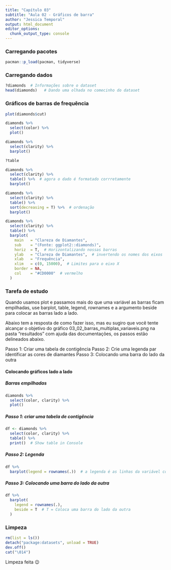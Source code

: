 ```yaml
---
title: "Capítulo 03"
subtitle: "Aula 02 - Gráficos de barra"
author: "Jessica Temporal"
output: html_document
editor_options: 
  chunk_output_type: console
---
```


### Carregando pacotes

```r
pacman::p_load(pacman, tidyverse)
```

### Carregando dados

```r
?diamonds  # Informações sobre o dataset
head(diamonds)   # Dando uma olhada no comecinho do dataset
```

### Gráficos de barras de frequência

```r
plot(diamonds$cut)
``` 

```r
diamonds %>%
  select(color) %>%
  plot()
```

```r
diamonds %>%
  select(clarity) %>%
  barplot()
```

```r
?table
```

```r
diamonds %>%
  select(clarity) %>%
  table() %>%  # agora o dado é formatado corrretamente
  barplot()
```

```r
diamonds %>%
  select(clarity) %>%
  table() %>%
  sort(decreasing = T) %>%  # ordenação
  barplot()
```

```r
diamonds %>%
  select(clarity) %>%
  table() %>%
  barplot(
    main   = "Clareza de Diamantes",
    sub    = "(Fonte: ggplot2::diamonds)",
    horiz  = T,  # Horizontalizando nossas barras
    ylab   = "Clareza de Diamantes",  # invertendo os nomes dos eixos
    xlab   = "Frequência",
    xlim   = c(0, 15000),  # Limites para o eixo X
    border = NA,
    col    = "#CD0000"  # vermelho
  )
```

### Tarefa de estudo

Quando usamos plot e passamos mais do que uma variável as barras ficam
empilhadas, use barplot, table, legend, rownames e a argumento beside para
colocar as barras lado a lado.

Abaixo tem a resposta de como fazer isso, mas eu sugiro que você tente alcançar
o objetivo do gráfico 03_02_barras_multiplas_variaveis.png na pasta "resultados"
com ajuda das documentações, os passos estão delineados abaixo.

Passo 1: Criar uma tabela de contigência
Passo 2: Crie uma legenda par identificar as cores de diamantes
Passo 3: Colocando uma barra do lado da outra

#### Colocando gráficos lado a lado

##### Barras empilhadas

```r
diamonds %>%
  select(color, clarity) %>%
  plot()
```

##### Passo 1: criar uma tabela de contigência

```r
df <- diamonds %>%
  select(color, clarity) %>%
  table() %>%
  print()  # Show table in Console
```

##### Passo 2: Legenda

```r
df %>%
  barplot(legend = rownames(.))  # a legenda é as linhas da variável cor
```

##### Passo 3: Colocando uma barra do lado da outra

```r
df %>%
  barplot(
    legend = rownames(.),
    beside = T  # T = Coloca uma barra do lado da outra
  )
```

### Limpeza

```r
rm(list = ls())
detach("package:datasets", unload = TRUE)
dev.off()
cat("\014")
```

Limpeza feita 😉
